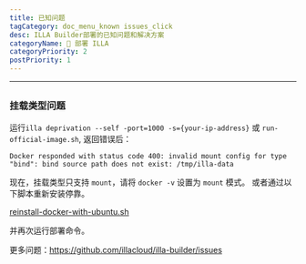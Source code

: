 ```yaml
---
title: 已知问题
tagCategory: doc_menu_known issues_click
desc: ILLA Builder部署的已知问题和解决方案
categoryName: 👷 部署 ILLA
categoryPriority: 2
postPriority: 1
---
```


* * *

## <h2 hidden>Known Issues</h2>

### 挂载类型问题

运行`illa deprivation --self -port=1000 -s={your-ip-address}` 或 `run-official-image.sh`, 返回错误后：

`Docker responded with status code 400: invalid mount config for type "bind": bind source path does not exist: /tmp/illa-data`

现在，挂载类型只支持 `mount`，请将 `docker -v` 设置为 `mount` 模式。 或者通过以下脚本重新安装停靠。

[reinstall-docker-with-ubuntu.sh](https://github.com/illacloud/deply-illa-manualy/blob/main/utils/reinstall-docker-with-ubuntu.sh)

并再次运行部署命令。

更多问题：https://github.com/illacloud/illa-builder/issues

